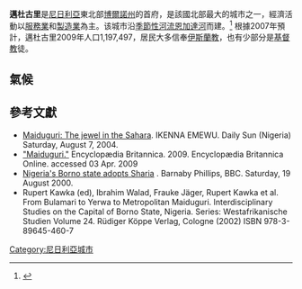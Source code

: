 {{Infobox Settlement
<!--See the Table at Infobox Settlement for all fields and descriptions of usage-->
<!-- Basic info  ---------------->
|official_name          =邁杜古里
|other_name             =
|native_name            =  <!-- for cities whose native name is not in English -->
|nickname               = 
|settlement_type        = <!--For Town or Village (Leave blank for the default City)-->
|motto                  =
<!-- images and maps  ----------->
|image_skyline          = <!--Maiduguri.jpg non-free image deleted -->
|imagesize              = 300px
|image_caption          = 邁杜古里的酒店
|image_flag             = 
|flag_size              =
|image_seal             = 
|seal_size              =
|image_shield           = 
|shield_size            =
|image_blank_emblem     =
|blank_emblem_type      =
|blank_emblem_size      =
|image_map              = 
|mapsize                = 
|map_caption            = 
|image_map1             = 
|mapsize1               = 
|map_caption1           = 
|image_dot_map          =
|dot_mapsize            =
|dot_map_caption        =
|dot_x =  |dot_y =
|pushpin_map            = Nigeria<!-- the name of a location map as per http://en.wikipedia.org/wiki/Template:Location_map -->
|pushpin_label_position =bottom
|pushpin_map_caption    =邁杜古里的位置
<!-- Location ------------------>
|subdivision_type       = 國家
|subdivision_name       = {{flag|Nigeria}}
|subdivision_type1      = 州
|subdivision_name1      = [[博爾諾州|博爾諾州]]
|subdivision_type2      = 
|subdivision_name2      = 
|subdivision_type3      = 
|subdivision_name3      = 
|subdivision_type4      = 
|subdivision_name4      =
<!-- Politics ----------------->
|government_footnotes   =
|government_type        =
|leader_title           =
|leader_name            =
|leader_title1          =  <!-- for places with, say, both a mayor and a city manager -->
|leader_name1           =
|leader_title2          =
|leader_name2           =
|leader_title3          =
|leader_name3           =
|leader_title4          =
|leader_name4           =
|established_title      =  <!-- Settled -->
|established_date       = 
|established_title2     =  <!-- Incorporated (town) -->
|established_date2      = 
|established_title3     =  <!-- Incorporated (city) -->
|established_date3      =
<!-- Area    --------------------->
|area_magnitude         = 
|unit_pref                =Imperial <!--Enter: Imperial, if Imperial (metric) is desired-->
|area_footnotes           =
|area_total_km2           = <!-- ALL fields dealing with a measurements are subject to automatic unit conversion-->
|area_land_km2            = <!--See table @ Template:Infobox Settlement for details on automatic unit conversion-->
|area_water_km2           =
|area_total_sq_mi         =
|area_land_sq_mi          =
|area_water_sq_mi         =
|area_water_percent       =
|area_urban_km2           =
|area_urban_sq_mi         =
|area_metro_km2           =
|area_metro_sq_mi         =
|area_blank1_title        =
|area_blank1_km2          =
|area_blank1_sq_mi        =
<!-- Population   ----------------------->
|population_as_of               =
|population_footnotes           =
|population_note                =
|population_total               =  
|population_density_km2         =
|population_density_sq_mi       =
|population_metro               =
|population_density_metro_km2   =
|population_density_metro_sq_mi =
|population_urban               =
|population_density_urban_km2   =
|population_density_urban_sq_mi =
|population_blank1_title        =
|population_blank1              =
|population_blank2_title        =
|population_blank2              =
|population_density_blank1_km2 =   
|population_density_blank1_sq_mi =
<!-- General information  --------------->
|timezone               = 
|utc_offset             = 
|timezone_DST           = 
|utc_offset_DST         = 
|latd=11|latm=50|lats= |latNS=N
|longd=13|longm=09 |longs= |longEW=E
|elevation_footnotes    =  <!--for references: use <ref> </ref> tags-->
|elevation_m            = 
|elevation_ft           =
<!-- Area/postal codes & others -------->
|postal_code_type       =  <!-- enter ZIP code, Postcode, Post code, Postal code... -->
|postal_code            =
|area_code              =
|blank_name             =
|blank_info             =
|blank1_name            =
|blank1_info            =
|website                = 
|footnotes              = 
}} 

'''邁杜古里'''是[[尼日利亞|尼日利亞]]東北部[[博爾諾州|博爾諾州]]的首府，是該國北部最大的城市之一，經濟活動以[[服務業|服務業]]和[[製造業|製造業]]為主。该城市沿[[季節性河流|季節性河流]][[恩加達河|恩加達河]]而建。<ref name=britannica>{{cite web | title = Encyclopædia Britannica | url = http://www.britannica.com/ebc/article-9050153 | accessdate = 2007-04-06 | deadurl = yes | archiveurl = https://web.archive.org/web/20070929205445/http://www.britannica.com/ebc/article-9050153 | archivedate = 2007-09-29 }}</ref> 根據2007年預計，邁杜古里2009年人口1,197,497，居民大多信奉[[伊斯蘭教|伊斯蘭教]]，也有少部分是[[基督教|基督教]]徒。

== 氣候 ==
{{Weather box
|metric first=yes
|single line=yes
|location=邁杜古里
|Jan record high C=40
|Feb record high C=42
|Mar record high C=44
|Apr record high C=46
|May record high C=47
|Jun record high C=42
|Jul record high C=43
|Aug record high C=36
|Sep record high C=38
|Oct record high C=39
|Nov record high C=39
|Dec record high C=38

|Jan high C=31.9
|Feb high C=34.6
|Mar high C=37.8
|Apr high C=40.1
|May high C=39.4
|Jun high C=36.4
|Jul high C=33.2
|Aug high C=32.0
|Sep high C=33.7
|Oct high C=36.4
|Nov high C=34.2
|Dec high C=32.3
|year high C=35.2

|Jan mean C=21.8
|Feb mean C=24.8
|Mar mean C=29.3
|Apr mean C=32.6
|May mean C=32.5
|Jun mean C=30.2
|Jul mean C=27.5
|Aug mean C=26.6
|Sep mean C=27.2
|Oct mean C=27.9
|Nov mean C=24.9
|Dec mean C=23.2
|year mean C=27.4

|Jan low C=12.6
|Feb low C=15.3
|Mar low C=19.7
|Apr low C=21.9
|May low C=25.5
|Jun low C=24.5
|Jul low C=22.9
|Aug low C=22.3
|Sep low C=22.4
|Oct low C=20.7
|Nov low C=16.0
|Dec low C=13.1
|year low C=19.9

|Jan record low C=8
|Feb record low C=10
|Mar record low C=15
|Apr record low C=12
|May record low C=18
|Jun record low C=19
|Jul record low C=20
|Aug record low C=19
|Sep record low C=20
|Oct record low C=15
|Nov record low C=10
|Dec record low C=5

|precipitation colour=green
|Jan precipitation mm=0.0
|Feb precipitation mm=0.0
|Mar precipitation mm=0.3
|Apr precipitation mm=13.0
|May precipitation mm=30.5
|Jun precipitation mm=73.8
|Jul precipitation mm=147.1
|Aug precipitation mm=193.2
|Sep precipitation mm=83.0
|Oct precipitation mm=11.1
|Nov precipitation mm=0.0
|Dec precipitation mm=0.1
|year precipitation mm=552.1
|unit precipitation days = 1.0 mm
|Jan precipitation days = 0.0
|Feb precipitation days = 0.0
|Mar precipitation days = 0.5
|Apr precipitation days = 1.6
|May precipitation days = 4.0
|Jun precipitation days = 7.0
|Jul precipitation days = 10.7
|Aug precipitation days = 10.7
|Sep precipitation days = 6.8
|Oct precipitation days = 1.4
|Nov precipitation days = 0.0
|Dec precipitation days = 0.0
|year precipitation days = 42.7
|time day = 15:00 [[Standard_time|LST]]
|Jan humidity = 15.4
|Feb humidity = 11.2
|Mar humidity = 12.0
|Apr humidity = 17.5
|May humidity = 28.4
|Jun humidity = 38.4
|Jul humidity = 55.5
|Aug humidity = 63.4
|Sep humidity = 54.8
|Oct humidity = 30.2
|Nov humidity = 19.0
|Dec humidity = 19.6
|year humidity = 30.2
|Jan sun = 266.6
|Feb sun = 249.2
|Mar sun = 257.3
|Apr sun = 237.0
|May sun = 263.5
|Jun sun = 249.0
|Jul sun = 217.0
|Aug sun = 204.6
|Sep sun = 225.0
|Oct sun = 285.2
|Nov sun = 282.0
|Dec sun = 275.9
|year sun = 3012.3
|Jand sun = 8.6
|Febd sun = 8.9
|Mard sun = 8.3
|Aprd sun = 7.9
|Mayd sun = 8.5
|Jund sun = 8.3
|Juld sun = 7.0
|Augd sun = 6.6
|Sepd sun = 7.5
|Octd sun = 9.2
|Novd sun = 9.4
|Decd sun = 8.9
|yeard sun = 
|source 1= NOAA,<ref name = NOAA>{{cite web
| url = ftp://ftp.atdd.noaa.gov/pub/GCOS/WMO-Normals/TABLES/REG__I/NI/65082.TXT
| title = Maiduguri Climate Normals 1961–1990
| publisher = [[National_Oceanic_and_Atmospheric_Administration|National Oceanic and Atmospheric Administration]]
| accessdate = 22 July 2016
| archive-date = 2020-10-14
| archive-url = https://web.archive.org/web/20201014165222/ftp://ftp.atdd.noaa.gov/pub/GCOS/WMO-Normals/TABLES/REG__I/NI/65082.TXT
| dead-url = no
}}</ref> ''Climate Charts'' (latitude: 11°51'N<span style="margin:2px">;</span> longitude: 013°05'E<span style="margin:2px">;</span> elevation: <span style="margin-right:2px">354m, 1161'</span>)<ref name="Climate Charts">{{Cite web |url=http://www.climate-charts.com/Locations/n/NI65082.php |title=Maiduguri, Nigeria Climate, Global Warming, and Daylight Charts and Data |publisher=Climate Charts |accessdate=3 December 2013 |archive-url=https://web.archive.org/web/20170919001338/http://www.climate-charts.com/Locations/n/NI65082.php |archive-date=2017-09-19 |dead-url=yes }}</ref>

|source 2= ''Voodoo Skies'' for record temperatures<ref name="Voodoo Skies"/>

}}

==參考文獻==
{{Reflist}}
*[https://web.archive.org/web/20090428092420/http://www.sunnewsonline.com/webpages/features/sunsplash/2004/august/07/sunsplash-7-08-2004-001.htm Maiduguri: The jewel in the Sahara]. IKENNA EMEWU. Daily Sun (Nigeria) Saturday, August 7, 2004.
*[http://www.britannica.com/EBchecked/topic/358466/Maiduguri "Maiduguri."] {{Wayback|url=http://www.britannica.com/EBchecked/topic/358466/Maiduguri |date=20140222132443 }} Encyclopædia Britannica. 2009. Encyclopædia Britannica Online. accessed 03 Apr. 2009
*[http://news.bbc.co.uk/2/hi/africa/887355.stm Nigeria's Borno state adopts Sharia] {{Wayback|url=http://news.bbc.co.uk/2/hi/africa/887355.stm |date=20140217180005 }}. Barnaby Phillips, BBC. Saturday, 19 August 2000.
*Rupert Kawka (ed), Ibrahim Walad, Frauke Jäger, Rupert Kawka et al. From Bulamari to Yerwa to Metropolitan Maiduguri. Interdisciplinary Studies on the Capital of Borno State, Nigeria. Series: Westafrikanische Studien Volume 24. Rüdiger Köppe Verlag, Cologne (2002)  ISBN 978-3-89645-460-7
{{coord|11|50|N|13|09|E|region:NG_type:city(1197497)|display=title}}

{{博尔诺州}}
{{Authority control}}
[[Category:尼日利亞城市|Category:尼日利亞城市]]